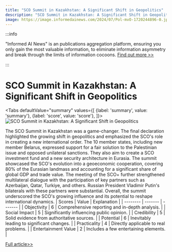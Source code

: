 ```yaml
---
title: "SCO Summit in Kazakhstan: A Significant Shift in Geopolitics"
description: "SCO Summit in Kazakhstan: A Significant Shift in Geopolitics"
image: https://image.informedainews.com/2024/07/Pol-mvO-1720244896-0.jpg
---
```



:::info

"Informed AI News" is an publications aggregation platform, ensuring you only gain the most valuable information, to eliminate information asymmetry and break through the limits of information cocoons.  [Find out more >>](/)

:::

# SCO Summit in Kazakhstan: A Significant Shift in Geopolitics


<Tabs
	defaultValue="summary"
	values={[
	{label: 'summary', value: 'summary'},
	{label: 'score', value: 'score'},
]}>
<TabItem value="summary">
<img
  src="https://image.informedainews.com/2024/07/Pol-mvO-1720244896-0.jpg"
  alt="SCO Summit in Kazakhstan: A Significant Shift in Geopolitics"
/>



The SCO Summit in Kazakhstan was a game-changer. The final declaration highlighted the growing shift in geopolitics and emphasized the SCO's role in creating a new international order. The 10 member states, including new member Belarus, expressed support for a fair solution to the Palestinian issue and opposed unilateral sanctions. They also aim to create a SCO investment fund and a new security architecture in Eurasia. The summit showcased the SCO's evolution into a geoeconomic cooperation, covering 80% of the Eurasian landmass and accounting for a significant share of global GDP and trade value. The meeting of the SCO+ further strengthened multilateral dialogue with the participation of key partners such as Azerbaijan, Qatar, Turkiye, and others. Russian President Vladimir Putin's bilaterals with these partners were substantial. Overall, the summit underscored the SCO's growing influence and its potential to reshape international dynamics.
</TabItem>
<TabItem value="score">
	| Scores     | Value   | Explanation |
	| -------- | ------- | ------- |
	| Objectivity  | 6    | Comprehensive reporting and in-depth analysis.    |
	| Social Impact | 5     | Significantly influencing public opinion.    |
	| Credibility    | 5    | Solid evidence from authoritative sources.    |
	| Potential    | 6    | Inevitably leading to significant changes.    |
	| Practicality    | 4    | Directly applicable to real problems.    |
	| Entertainment Value    | 2    | Includes a few entertaining elements.    |
</TabItem>
</Tabs>

[Full article>>](https://sputniknews.com/20240705/pepe-escobar-why-the-sco-summit-in-kazakhstan-was-a-game-changer-1119251048.html)

